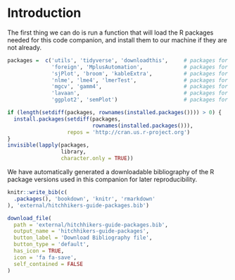 # Introduction {#intro}

The first thing we can do is run a function that will load the R packages needed for this code companion, and install them to our machine if they are not already.

```r
packages =  c('utils', 'tidyverse', 'downloadthis',     # packages for data management
              'foreign', 'MplusAutomation',             # packages for writing data         
              'sjPlot', 'broom', 'kableExtra',          # packages for generating tables
              'nlme', 'lme4', 'lmerTest',               # packages for MLMs
              'mgcv', 'gamm4',                          # packages for GAMMs
              'lavaan',                                 # packages for SEMs
              'ggplot2', 'semPlot')                     # packages for visualization                     

if (length(setdiff(packages, rownames(installed.packages()))) > 0) {
  install.packages(setdiff(packages, 
                           rownames(installed.packages())), 
                   repos = 'http://cran.us.r-project.org')
}
invisible(lapply(packages, 
                 library, 
                 character.only = TRUE))
```

We have automatically generated a downloadable bibliography of the R package versions used in this companion for later reproducibility.

```r
knitr::write_bib(c(
  .packages(), 'bookdown', 'knitr', 'rmarkdown'
), 'external/hitchhikers-guide-packages.bib')
```
```r
download_file(
  path = 'external/hitchhikers-guide-packages.bib',
  output_name = 'hitchhikers-guide-packages',
  button_label = 'Download Bibliography file',
  button_type = 'default',
  has_icon = TRUE,
  icon = 'fa fa-save',
  self_contained = FALSE
)
```